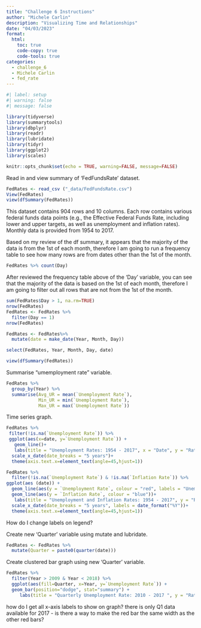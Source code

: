 ```yaml
---
title: "Challenge 6 Instructions"
author: "Michele Carlin"
description: "Visualizing Time and Relationships"
date: "04/03/2023"
format:
  html:
    toc: true
    code-copy: true
    code-tools: true
categories:
  - challenge_6
  - Michele Carlin
  - fed_rate
---
```


```r
#| label: setup
#| warning: false
#| message: false

library(tidyverse)
library(summarytools)
library(dbplyr)
library(readr)
library(lubridate)
library(tidyr)
library(ggplot2)
library(scales)

knitr::opts_chunk$set(echo = TRUE, warning=FALSE, message=FALSE)
```

Read in and view summary of 'FedFundsRate' dataset.

```r
FedRates <- read_csv ("_data/FedFundsRate.csv")
View(FedRates)
view(dfSummary(FedRates))
```

This dataset contains 904 rows and 10 columns.  Each row contains various federal funds data points (e.g., the Effective Federal Funds Rate, including lower and upper targets, as well as unemployment and inflation rates).  Monthly data is provided from 1954 to 2017. 

Based on my review of the df summary, it appears that the majority of the data is from the 1st of each month, therefore I am going to run a frequency table to see how many rows are from dates other than the 1st of the month.

```r
FedRates %>% count(Day)
```

After reviewed the frequency table above of the 'Day' variable, you can see that the majority of the data is based on the 1st of each month, therefore I am going to filter out all rows that are not from the 1st of the month.

```r
sum(FedRates$Day > 1, na.rm=TRUE)
nrow(FedRates)
FedRates <- FedRates %>%
  filter(Day == 1)
nrow(FedRates)

```


```r
FedRates <- FedRates%>%
  mutate(date = make_date(Year, Month, Day))

select(FedRates, Year, Month, Day, date)

view(dfSummary(FedRates))
```

Summarise "umemployment rate" variable.

```r
FedRates %>% 
  group_by(Year) %>%
  summarise(Avg_UR = mean(`Unemployment Rate`),
            Min_UR = min(`Unemployment Rate`),
            Max_UR = max(`Unemployment Rate`))
```

Time series graph.

```r
FedRates %>%
 filter(!is.na(`Unemployment Rate`)) %>%
 ggplot(aes(x=date, y=`Unemployment Rate`)) + 
   geom_line()+
   labs(title = "Unemployment Rates: 1954 - 2017", x = "Date", y = "Rate")+
  scale_x_date(date_breaks = "5 years")+
  theme(axis.text.x=element_text(angle=45,hjust=1))

FedRates %>%
  filter(!is.na(`Unemployment Rate`) & !is.na(`Inflation Rate`)) %>%
ggplot(aes (date)) + 
  geom_line(aes(y = `Unemployment Rate`, colour = "red", labels = "Unemployment")) +   
  geom_line(aes(y = `Inflation Rate`, colour = "blue"))+
   labs(title = "Unemployment and Inflation Rates: 1954 - 2017", y = "Rate", x = "Year")+
  scale_x_date(date_breaks = "5 years", labels = date_format("%Y"))+
  theme(axis.text.x=element_text(angle=45,hjust=1))
```
How do I change labels on legend?

Create new 'Quarter' variable using mutate and lubridate.

```r
FedRates <- FedRates %>%
  mutate(Quarter = paste0(quarter(date))) 
```

Create clustered bar graph using new 'Quarter' variable.

```r
FedRates %>%
  filter(Year > 2009 & Year < 2018) %>%
  ggplot(aes(fill=Quarter, x=Year, y=`Unemployment Rate`)) + 
  geom_bar(position="dodge", stat="summary") +
     labs(title = "Quarterly Unemployment Rate: 2010 - 2017 ", y = "Rate", x = "Year")

```

how do I get all x-axis labels to show on graph? there is only Q1 data available for 2017 - is there a way to make the red bar the same width as the other red bars?